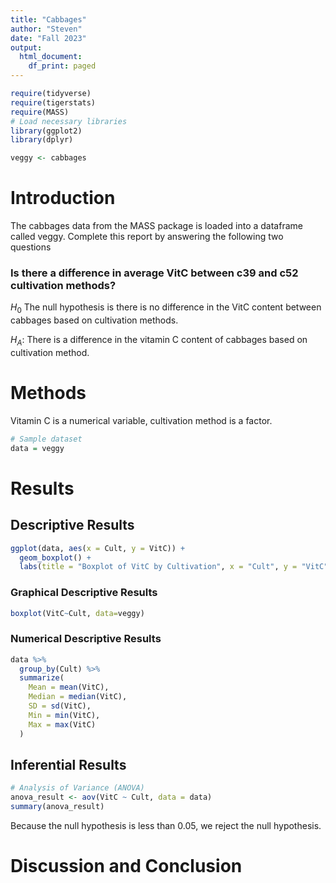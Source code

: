 ```yaml
---
title: "Cabbages"
author: "Steven"
date: "Fall 2023"
output:
  html_document:
    df_print: paged
---
```


```r
require(tidyverse)
require(tigerstats)
require(MASS)
# Load necessary libraries
library(ggplot2)
library(dplyr)

veggy <- cabbages
```

# Introduction

<!--In this section you explain what you are trying to show.  Where did the data come from?  What is the research or other question you are trying to answer?!-->

The cabbages data from the MASS package is loaded into a dataframe called veggy. Complete this report by answering the following two questions  
 
### Is there a difference in average VitC between c39 and c52 cultivation methods?  

$H_0$ The null hypothesis is there is no difference in the VitC content between cabbages based on cultivation methods.

$H_A$: There is a difference in the vitamin C content of cabbages based on cultivation method. 

# Methods

<!--Decide on your methods:  use "variable analysis" or other appropriate descriptors.  Make sure to choose at least one graphical method and at least one numerical method.!-->

Vitamin C is a numerical variable, cultivation method is a factor. 

```r
# Sample dataset
data = veggy

```


# Results

<!--Divide this section into two sub-sections:  One for your descriptive  results and one for your inferential results.!-->

## Descriptive Results

```r
ggplot(data, aes(x = Cult, y = VitC)) +
  geom_boxplot() +
  labs(title = "Boxplot of VitC by Cultivation", x = "Cult", y = "VitC")

```



### Graphical Descriptive Results

<!--Graphical results here.  Make sure to show your code.  Provide appropriate labels for axes, giving units if possible, and provide a good title for the graph, too.  Use the graphical results to describe the patterns if any that exist in the data as focused toward the research question!-->

```r
boxplot(VitC~Cult, data=veggy)
```

### Numerical Descriptive Results

<!--Numerical results go here. Use the numerical results to describe the patterns if any that exist in the data as focused toward the research question!-->

```r
data %>%
  group_by(Cult) %>%
  summarize(
    Mean = mean(VitC),
    Median = median(VitC),
    SD = sd(VitC),
    Min = min(VitC),
    Max = max(VitC)
  )

```


## Inferential Results

<!--State hypothesis clearly.  Make sure your discussion of the inferential test covers all the aspects that the test output produces, such as test statistic, p-value etc.  Make a decision about the null hypothesis, explain the assumptions on which the selected test/procedure was based, and why the chosen procedure satisfys the assumptions and is appropriate to answer the research question!-->

```r
# Analysis of Variance (ANOVA)
anova_result <- aov(VitC ~ Cult, data = data)
summary(anova_result)
```

Because the null hypothesis is less than 0.05, we reject the null hypothesis. 


# Discussion and Conclusion

<!--Discussion and conclusion here.  If you found a relationship be sure to consider whether the relationship occurs because one of the variavbles causes the other, or whether they perhasps are related for some other reason.  Watch the chapter 6 videos from the GeorgeTown videos collection.!-->
